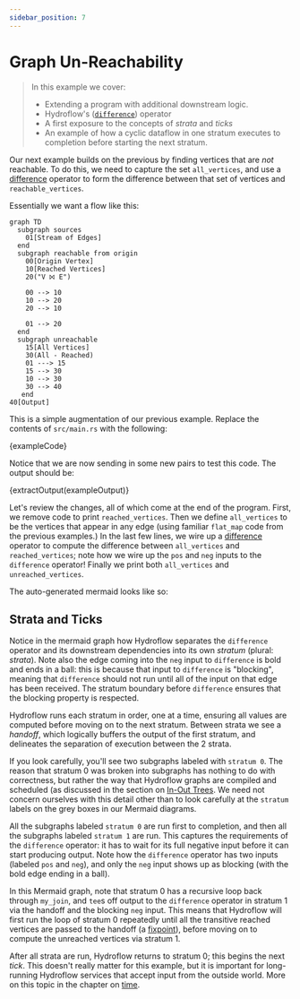 ```yaml
---
sidebar_position: 7
---
```


# Graph Un-Reachability
> In this example we cover:
> * Extending a program with additional downstream logic.
> * Hydroflow's ([`difference`](../syntax/surface_ops_gen.md#difference)) operator
> * A first exposure to the concepts of _strata_ and _ticks_
> * An example of how a cyclic dataflow in one stratum executes to completion before starting the next stratum.

Our next example builds on the previous by finding vertices that are _not_ reachable. To do this, we need to capture the set `all_vertices`, and use a [difference](../syntax/surface_ops_gen.md#difference) operator to form the difference between that set of vertices and `reachable_vertices`.

Essentially we want a flow like this:
```mermaid
graph TD
  subgraph sources
    01[Stream of Edges]
  end
  subgraph reachable from origin
    00[Origin Vertex]
    10[Reached Vertices]
    20("V ⨝ E")

    00 --> 10
    10 --> 20
    20 --> 10

    01 --> 20
  end
  subgraph unreachable
    15[All Vertices]
    30(All - Reached)
    01 ---> 15
    15 --> 30
    10 --> 30
    30 --> 40
   end
40[Output]
```

This is a simple augmentation of our previous example. Replace the contents of `src/main.rs` with the following:

<CodeBlock language="rust" showLineNumbers>{exampleCode}</CodeBlock>

Notice that we are now sending in some new pairs to test this code. The output should be:

<CodeBlock language="console">{extractOutput(exampleOutput)}</CodeBlock>

Let's review the changes, all of which come at the end of the program. First,
we remove code to print `reached_vertices`. Then we define `all_vertices` to be
the vertices that appear in any edge (using familiar `flat_map` code from the previous
examples.) In the last few lines, we wire up a
[difference](../syntax/surface_ops_gen.md#difference) operator
to compute the difference between `all_vertices` and `reached_vertices`; note
how we wire up the `pos` and `neg` inputs to the `difference` operator!
Finally we print both `all_vertices` and `unreached_vertices`.

The auto-generated mermaid looks like so:

<mermaid value={extractMermaid(exampleOutput)}></mermaid>

## Strata and Ticks
Notice in the mermaid graph how Hydroflow separates the `difference` operator and its downstream dependencies into its own
_stratum_ (plural: _strata_). Note also the edge coming into the `neg` input to `difference` is bold and ends in a ball: this is because that input to `difference` is
"blocking", meaning that `difference` should not run until all of the input on that edge has been received.
The stratum boundary before `difference` ensures that the blocking property is respected.

Hydroflow runs each stratum
in order, one at a time, ensuring all values are computed
before moving on to the next stratum. Between strata we see a _handoff_, which logically buffers the
output of the first stratum, and delineates the separation of execution between the 2 strata.

If you look carefully, you'll see two subgraphs labeled with `stratum 0`. The reason that stratum 0 was broken into subgraphs has nothing to do with
correctness, but rather the way that Hydroflow graphs are compiled and scheduled (as
discussed in the section on [In-Out Trees](../architecture/in-out_trees). We need not concern ourselves with this detail other than to look carefully at the `stratum` labels on the grey boxes in our Mermaid diagrams.

All the subgraphs labeled `stratum 0` are run first to completion,
and then all the subgraphs labeled `stratum 1` are run. This captures the requirements of the `difference` operator: it has to wait for its full negative input before it can start producing output. Note
how the `difference` operator has two inputs (labeled `pos` and `neg`), and only the `neg` input shows up as blocking (with the bold edge ending in a ball).

In this Mermaid graph, note that stratum 0 has a recursive loop back through `my_join`, and `tee`s off output to the `difference` operator in stratum 1 via the handoff and the blocking `neg` input. This means that Hydroflow will first run the loop of stratum 0 repeatedly until all the transitive reached vertices are passed to the handoff (a [fixpoint](../concepts/cyclic_flows)), before moving on to compute the unreached vertices via stratum 1.

After all strata are run, Hydroflow returns to stratum 0; this begins the next _tick_. This doesn't really matter for this example, but it is important for long-running Hydroflow services that accept input from the outside world. More on this topic in the chapter on [time](../concepts/life_and_times.md).



